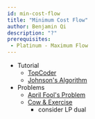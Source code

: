 ```yaml
---
id: min-cost-flow
title: "Minimum Cost Flow"
author: Benjamin Qi
description: "?"
prerequisites:
 - Platinum - Maximum Flow
---
```


* Tutorial
  * [TopCoder](https://www.topcoder.com/community/data-science/data-science-tutorials/minimum-cost-flow-part-two-algorithms/)
  * [Johnson's Algorithm](https://en.wikipedia.org/wiki/Johnson%27s_algorithm)
* Problems
  * [April Fool's Problem](http://codeforces.com/contest/802/problem/N)
  * [Cow & Exercise](https://codeforces.com/contest/1307/problem/G)
  	* consider LP dual
